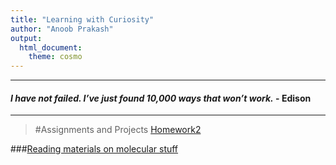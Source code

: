 ```yaml
---
title: "Learning with Curiosity"
author: "Anoob Prakash"
output: 
  html_document: 
    theme: cosmo
---
```

***
#### _I have not failed. I've just found 10,000 ways that won't work._ - Edison
***
>#Assignments and Projects
[Homework2](homework2.html)  

###[Reading materials on molecular stuff](https://www.molecularecologist.com)